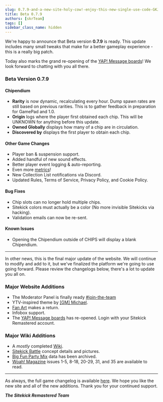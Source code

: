 ---
slug: 0.7.9-and-a-new-site-holy-cow!-enjoy-this-new-single-use-code-GKJLKZJX-you-are-so-welcome-lol
title: Beta 0.7.9
authors: [skrTeam]
tags: []
sidebar_class_name: hidden
---

We're happy to announce that Beta version **0.7.9** is ready.  This update includes many small tweaks that make for a better gameplay experience - this is a really big patch.

Today also marks the grand re-opening of the [YAP! Message boards](https://yap.sitekickremastered.com/)!  We look forward to chatting with you all there.

### Beta Version 0.7.9

#### Chipendium
- **Rarity** is now dynamic, recalculating every hour. Dump spawn rates are still based on previous rarities. This is to gather feedback in preparation for GamePad and 1.0.
- **Origin** logs where the player first obtained each chip. This will be UNKNOWN for anything before this update.
- **Owned Globally** displays how many of a chip are in circulation.
- **Discovered by** displays the first player to obtain each chip.

#### Other Game Changes
- Player ban & suspension support.
- Added handful of new sound effects.
- Better player event logging & auto-reporting.
- Even more [metrics](/metrics/)!
- New Collection List notifications via Discord.
- Updated Rules, Terms of Service, Privacy Policy, and Cookie Policy.

#### Bug Fixes
- Chip slots can no longer hold multiple chips.
- Sitekick colors must actually be a color (No more invisible Sitekicks via hacking).
- Validation emails can now be re-sent.

#### Known Issues
- Opening the Chipendium outside of CHIPS will display a blank Chipendium.

---

In other news, this is the final major update of the website.  We will continue to modify and add to it, but we've finalized the platform we're going to use going forward.  Please review the changelogs below, there's a lot to update you all on.

### Major Website Additions
- The Moderator Panel is finally ready [#join-the-team](/docs/development/join_the_team/)
- YTV-inspired theme by [[GM] Michael](https://github.com/natural-stupidity).
- [Fan Art](/fanart/) makes a return.
- Infobox support.
- The [YAP! Message boards](https://yap.sitekickremastered.com/) has re-opened. Login with your Sitekick Remastered account.

### Major Wiki Additions
- A *mostly* completed [Wiki](/docs/intro/).
- [Sitekick Battle](/docs/gamepad/battle/) concept details and pictures.
- [Big Fun Party Mix](/docs/ytv/bfpm/) data has been archived.
- [Woah! Magazine](/docs/ytv/whoa_magazine/) issues 1-5, 8-18, 20-29, 31, and 35 are available to read.

---

As always, the full game changelog is available [here](/docs/development/changelog).  We hope you like the new site and all of the new additions.  Thank you for your continued support.

*<b>The Sitekick Remastered Team</b>*